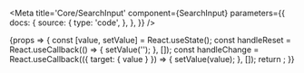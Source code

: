 

<Meta
	title='Core/SearchInput'
	component={SearchInput}
	parameters={{
		docs: {
			source: {
				type: 'code',
			},
		},
	}}
/>

<Canvas>
	<Story name='Basic'>
		{props => {
			const [value, setValue] = React.useState();
			const handleReset = React.useCallback(() => {
				setValue('');
			}, []);
			const handleChange = React.useCallback(({ target: { value } }) => {
				setValue(value);
			}, []);
			return <SearchInput placeholder='Search with collection' onReset={handleReset} onChange={handleChange} value={value} width='350px' />;
		}}
	</Story>
</Canvas>

<ArgsTable of={SearchInput} />
